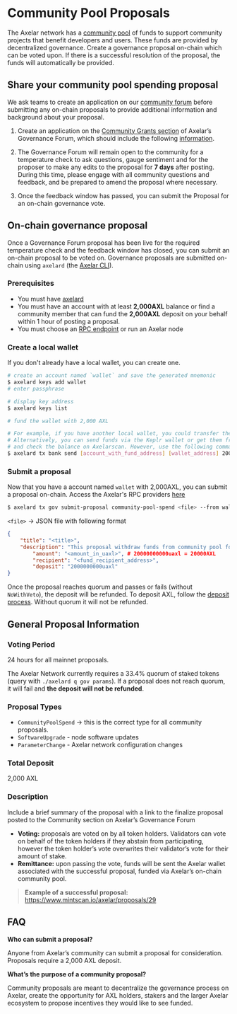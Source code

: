 # Community Pool Proposals

The Axelar network has a [community pool](https://www.mintscan.io/axelar/community-pool) of funds to support community projects that benefit developers and users. These funds are provided by decentralized governance. Create a governance proposal on-chain which can be voted upon. If there is a successful resolution of the proposal, the funds will automatically be provided.

## Share your community pool spending proposal
We ask teams to create an application on our [community forum](https://community.axelar.network/c/governance2/33) before submitting any on-chain proposals to provide additional information and background about your proposal.

1. Create an application on the [Community Grants section](https://community.axelar.network/c/governance2/33) of Axelar’s Governance Forum, which should include the following [information](https://community.axelar.network/t/about-the-community-grants-program/2271).

2. The Governance Forum will remain open to the community for a temperature check to ask questions, gauge sentiment and for the proposer to make any edits to the proposal for **7 days** after posting. During this time, please engage with all community questions and feedback, and be prepared to amend the proposal where necessary.

3. Once the feedback window has passed, you can submit the Proposal for an on-chain governance vote.

## On-chain governance proposal
Once a Governance Forum proposal has been live for the required temperature check and the feedback window has closed, you can submit an on-chain proposal to be voted on. Governance proposals are submitted on-chain using `axelard` (the [Axelar CLI](/learn/cli)).

### Prerequisites

* You must have [axelard](/node/config-node#download-binaries-and-initialize-configuration)
* You must have an account with at least **2,000AXL** balance or find a community member that can fund the **2,000AXL**  deposit on your behalf within 1 hour of posting a proposal.
* You must choose an [RPC endpoint](/resources) or run an Axelar node


### Create a local wallet
If you don't already have a local wallet, you can create one.

```bash
# create an account named `wallet` and save the generated mnemonic
$ axelard keys add wallet 
# enter passphrase

# display key address 
$ axelard keys list

# fund the wallet with 2,000 AXL

# For example, if you have another local wallet, you could transfer the funds with the following command
# Alternatively, you can send funds via the Keplr wallet or get them from a CEX (Centralized Exchange) 
# and check the balance on Axelarscan. However, use the following command to send the funds back.
$ axelard tx bank send [account_with_fund_address] [wallet_address] 2000000000uaxl
```

### Submit a proposal
Now that you have a account named `wallet` with 2,000AXL, you can submit a proposal on-chain. Access the Axelar's RPC providers [here](/resources)

```bash
$ axelard tx gov submit-proposal community-pool-spend <file> --from wallet --chain-id axelar-dojo-1 --node <RPC Endpoint> --gas auto --gas-adjustment 1.2
```


`<file>` → JSON file with following format

```json
{
    "title": "<title>",
    "description": "This proposal withdraw funds from community pool for <purpose> as mentioned here:\n<link>",
		"amount": "<amount_in_uaxl>", # 20000000000uaxl = 20000AXL
		"recipient": "<fund_recipient_address>",
		"deposit": "2000000000uaxl"
}

```

Once the proposal reaches quorum and passes or fails (without `NoWithVeto`), the deposit will be refunded. To deposit AXL, follow the [deposit process](https://github.com/axelarnetwork/axelar-core/blob/main/docs/cli/axelard_query_gov_deposit.md). Without quorum it will not be refunded.


## General Proposal Information

### Voting Period

24 hours for all mainnet proposals.

The Axelar Network currently requires a 33.4% quorum of staked tokens (query with `./axelard q gov params`). If a proposal does not reach quorum, it will fail and **the deposit will not be refunded**.

### Proposal Types

* `CommunityPoolSpend` → this is the correct type for all community proposals. 
* `SoftwareUpgrade` - node software updates
* `ParameterChange` - Axelar network configuration changes

### Total Deposit

2,000 AXL

### Description

Include a brief summary of the proposal with a link to the finalize proposal posted to the Community section on Axelar’s Governance Forum

* **Voting:** proposals are voted on by all token holders. Validators can vote on behalf of the token holders if they abstain from participating, however the token holder’s vote overwrites their validator’s vote for their amount of stake. 
* **Remittance:** upon passing the vote, funds will be sent the Axelar wallet associated with the successful proposal, funded via Axelar’s on-chain community pool. 

> **Example of a successful proposal:** https://www.mintscan.io/axelar/proposals/29

## FAQ

**Who can submit a proposal?**

Anyone from Axelar’s community can submit a proposal for consideration. Proposals require a 2,000 AXL deposit.

**What’s the purpose of a community proposal?**

Community proposals are meant to decentralize the governance process on Axelar, create the opportunity for AXL holders, stakers and the larger Axelar ecosystem to propose incentives they would like to see funded.